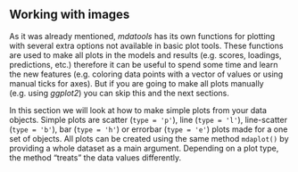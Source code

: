 ## Working with images {-}

As it was already mentioned, *mdatools* has its own functions for plotting with several extra options not available 
in basic plot tools. These functions are used to make all plots in the models and results (e.g. scores, loadings, predictions, etc.) therefore it can be useful to spend some time and learn the new features (e.g. coloring data points 
with a vector of values or using manual ticks for axes). But if you are going to make all plots manually (e.g. using 
*ggplot2*) you can skip this and the next sections.

In this section we will look at how to make simple plots from your data objects. Simple plots are scatter 
(`type = 'p'`), line (`type = 'l'`), line-scatter (`type = 'b'`), bar (`type = 'h'`) 
or errorbar (`type = 'e'`) plots made for a one set of objects. All plots can be created using the same 
method `mdaplot()` by providing a whole dataset as a main argument. Depending on a plot type, the method 
"treats" the data values differently.

